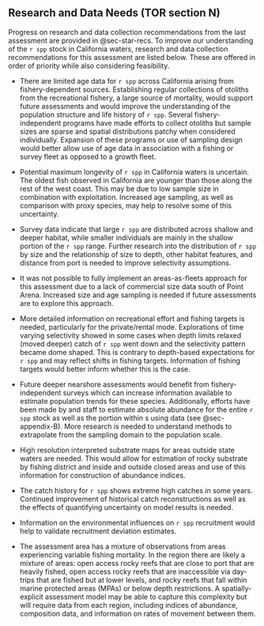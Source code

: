 ## Research and Data Needs (TOR section N)

<!-- 1. Describe progress on Research and Data Needs items identified in the most recent previous stock assessment document and associated STAR panel report.  -->
<!-- 2. Describe new research and data needs and specify their priority (high, medium, low).  -->

Progress on research and data collection recommendations from the last assessment are provided in @sec-star-recs. To improve our understanding of the `r spp` stock in California waters, research and data collection recommendations for this assessment are listed below. These are offered in order of priority while also considering feasibility.

* There are limited age data for `r spp` across California arising from fishery-dependent sources. Establishing regular collections of otoliths from the recreational fishery, a large source of mortality, would support future assessments and would improve the understanding of the population structure and life history of `r spp`. Several fishery-independent programs have made efforts to collect otoliths but sample sizes are sparse and spatial distributions patchy when considered individually. Expansion of these programs or use of sampling design would better allow use of age data in association with a fishing or survey fleet as opposed to a growth fleet. 

* Potential maximum longevity of `r spp` in California waters is uncertain.  The oldest fish observed in California are younger than those along the rest of the west coast.  This may be due to low sample size in combination with exploitation.  Increased age sampling, as well as comparison with proxy species, may help to resolve some of this uncertainty.

<!-- * `r Spp` may exhibit latitudinal variation in fecundity.  Fecundity can be an important determinant of population scale.  -->

* Survey data indicate that large `r spp` are distributed across shallow and deeper habitat, while smaller individuals are mainly in the shallow portion of the `r spp` range.  Further research into the distribution of `r spp` by size and the relationship of size to depth, other habitat features, and distance from port is needed to improve selectivity assumptions.    
* It was not possible to fully implement an areas-as-fleets approach for this assessment due to a lack of commercial size data south of Point Arena.  Increased size and age sampling is needed if future assessments are to explore this approach. 

* More detailed information on recreational effort and fishing targets is needed, particularly for the private/rental mode. Explorations of time varying selectivity showed in some cases when depth limits relaxed (moved deeper) catch of `r spp` went down and the selectivity pattern became dome shaped. This is contrary to depth-based expectations for `r spp` and may reflect shifts in fishing targets. Information of fishing targets would better inform whether this is the case.  

* Future deeper nearshore assessments would benefit from fishery-independent surveys which can increase information available to estimate population trends for these species.  Additionally, efforts have been made by \gls{cdfw} and \gls{swfsc} staff to estimate absolute abundance for the entire `r spp` stock as well as the portion within \gls{mpa}s using \gls{rov} data (see @sec-appendix-B).  More research is needed to understand methods to extrapolate from the sampling domain to the population scale.  

* High resolution interpreted substrate maps for areas outside state waters are needed.  This would allow for estimation of rocky substrate by fishing district and inside and outside closed areas and use of this information for construction of abundance indices. 

* The catch history for `r spp` shows extreme high catches in some years.  Continued improvement of historical catch reconstructions as well as the effects of quantifying uncertainty on model results is needed.

* Information on the environmental influences on `r spp` recruitment would help to validate recruitment deviation estimates.

* The assessment area has a mixture of observations from areas experiencing variable fishing mortality. In the region there are likely a mixture of areas: open access rocky reefs that are close to port that are heavily fished, open access rocky reefs that are inaccessible via day-trips that are fished but at lower levels, and rocky reefs that fall within marine protected areas (MPAs) or below depth restrictions. A spatially-explicit assessment model may be able to capture this complexity but will require data from each region, including indices of abundance, composition data, and information on rates of movement between them.
